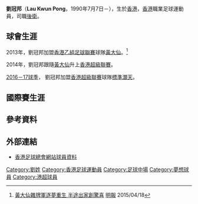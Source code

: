 {{Infobox football biography
| playername  = 劉冠邦 <br> Lau Kwun Pong
| image       = 
| fullname    = 劉冠邦
| nickname    =  大邦
| height      = {{height|m=1.80}}
| position    = [[後衛|後衛]]
| birth_date  = {{birth date and age|1990|7|7}}
| birth_place = {{HKG-1959}}
| currentclub = 宏大駿其
| clubnumber  = 
| youthyears1 =
| youthclubs1 = 
| youthyears2 = 
| youthclubs2 = 
| years1 = 2013
| clubs1 = [[九龍城足球隊|九龍城]]
| caps1  = 
| goals1 = 
| years2 = 2013–2016
| clubs2 = [[黃大仙區康樂體育會|黃大仙]]
| caps2  = 21
| goals2 = 0
| years3 = 2016–2017
| clubs3 = [[港菁|標準灝天]]
| caps3  = 15
| goals3 = 0
| years4 =
| clubs4 = 宏大駿其
| caps4  = 
| goals4 = 
| years5 = 
| clubs5 = 
| caps5  = 
| goals5 = 
| years6 = 
| clubs6 = 
| caps6  = 
| goals6 = 
| nationalyears1 = 
| nationalteam1  = 
| nationalcaps1  = 
| nationalgoals1 = 
| nationalyears2 = 
| nationalteam2  =
| nationalcaps2  = 
| nationalgoals2 = 
| pcupdate = 
| ntupdate = 
}}

'''劉冠邦'''（'''Lau Kwun Pong'''，1990年7月7日－），生於[[香港|香港]]，[[香港|香港]]職業足球運動員，司職[[後衛|後衛]]。

==球會生涯==
2013年，劉冠邦加盟[[香港乙組足球聯賽|香港乙組足球聯賽]]球隊[[黃大仙區康樂體育會|黃大仙]]。<ref>[http://news.chilin.hk/hk/?job=body&sec=eJw7%2BnJFDQAHnwLT&page=7&path=Q29udGVudF9OZXdzLmNmbT9DaGFubmVsPXNwJlBhdGg9MjM1NTU4Mzg2NDI3L3NyYTEuY2Zt&pic=big&date=20150418 黃大仙雜牌軍逐夢重生 半途出家創驚喜] {{Wayback|url=http://news.chilin.hk/hk/?job=body&sec=eJw7%2BnJFDQAHnwLT&page=7&path=Q29udGVudF9OZXdzLmNmbT9DaGFubmVsPXNwJlBhdGg9MjM1NTU4Mzg2NDI3L3NyYTEuY2Zt&pic=big&date=20150418 |date=20170305085940 }} [[明報|明報]] 2015/04/18</ref> 

2014年，劉冠邦跟隨[[黃大仙區康樂體育會|黃大仙]]升上[[香港超級聯賽|香港超級聯賽]]。

[[2016－17年度香港超級聯賽|2016－17球季]]， 劉冠邦加盟[[香港超級聯賽|香港超級聯賽]]球隊[[港菁|標準灝天]]。

==國際賽生涯==

==參考資料==
{{reflist}}

==外部連結==
* [https://www.hkfa.com/ch/club/142/detail?player=11152 香港足球總會網站球員資料] {{Wayback|url=https://www.hkfa.com/ch/club/142/detail?player=11152 |date=20190109145049 }}

{{DEFAULTSORT:Lau Kwun Pong}}  
[[Category:劉姓|Category:劉姓]]
[[Category:香港足球運動員|Category:香港足球運動員]]
[[Category:足球中場|Category:足球中場]]
[[Category:夢想球員|Category:夢想球員]]
[[Category:港超球員|Category:港超球員]]